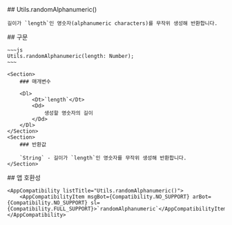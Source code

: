 
<Section>
    ## Utils.randomAlphanumeric()

    길이가 `length`인 영숫자(alphanumeric characters)를 무작위 생성해 반환합니다.
</Section>
<Section>
    ## 구문

    ~~~js
    Utils.randomAlphanumeric(length: Number);
    ~~~

    <Section>
        ### 매개변수

        <Dl>
            <Dt>`length`</Dt>
            <Dd>
                생성할 영숫자의 길이
            </Dd>
        </Dl>
    </Section>
    <Section>
        ### 반환값

        `String` - 길이가 `length`인 영숫자를 무작위 생성해 반환합니다.
    </Section>
</Section>
<Section>
    ## 앱 호환성

    <AppCompatibility listTitle="Utils.randomAlphanumeric()">
        <AppCompatibilityItem msgBot={Compatibility.NO_SUPPORT} arBot={Compatibility.NO_SUPPORT} sl={Compatibility.FULL_SUPPORT}>`randomAlphanumeric`</AppCompatibilityItem>
    </AppCompatibility>
</Section>